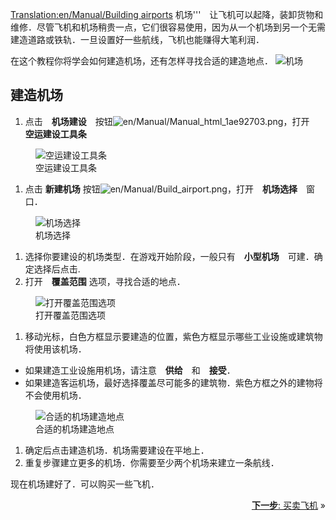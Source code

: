 [[Translation:en/Manual/Building airports]]
{{zh/Manual/Tutorial/教程}}
'''
'''机场'''　让飞机可以起降，装卸货物和维修．尽管飞机和机场稍贵一点，它们很容易使用，因为从一个机场到另一个无需建造道路或铁轨．一旦设置好一些航线，飞机也能赚得大笔利润．

在这个教程你将学会如何建造机场，还有怎样寻找合适的建造地点．
[[File:en/Manual/Build-airport-1.png|frame|none|机场]]

==建造机场==
# 点击　'''机场建设'''　按钮[[File:en/Manual/Manual html 1ae92703.png]]，打开　'''空运建设工具条'''
[[File:en/Manual/Airport construction.png|frame|none|空运建设工具条]]
# 点击 '''新建机场''' 按钮[[File:en/Manual/Build airport.png]]，打开　'''机场选择'''　窗口．
[[File:en/Manual/Build-airport-2.png|frame|none|机场选择]]
# 选择你要建设的机场类型．在游戏开始阶段，一般只有　'''小型机场'''　可建．确定选择后点击.
# 打开　'''覆盖范围''' 选项，寻找合适的地点．
[[File:en/Manual/Coverage-area-highlight.png|frame|none|打开覆盖范围选项]]
# 移动光标，白色方框显示要建造的位置，紫色方框显示哪些工业设施或建筑物将使用该机场．
* 如果建造工业设施用机场，请注意　'''供给'''　和　'''接受'''．
* 如果建造客运机场，最好选择覆盖尽可能多的建筑物．紫色方框之外的建物将不会使用机场．
[[File:en/Manual/Build-airport-3.png|frame|none|合适的机场建造地点]]
# 确定后点击建造机场．机场需要建设在平地上．
# 重复步骤建立更多的机场．你需要至少两个机场来建立一条航线．

现在机场建好了．可以购买一些飞机．

<span style="float: right">[[zh/Manual/教程/买卖飞机|'''下一步''': 买卖飞机]] &raquo;</span>